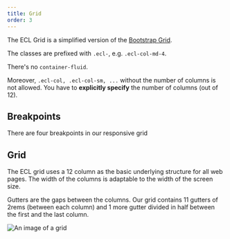 ```yaml
---
title: Grid
order: 3
---
```



The ECL Grid is a simplified version of the [Bootstrap Grid](https://getbootstrap.com/docs/4.1/layout/grid/).

The classes are prefixed with `.ecl-`, e.g. `.ecl-col-md-4`.

There's no `container-fluid`.

Moreover, `.ecl-col, .ecl-col-sm, ...` without the number of columns is not allowed. You have to **explicitly specify** the number of columns (out of 12).

## Breakpoints

There are four breakpoints in our responsive grid

<DisplayTokens tokens={tokens} category="breakpoints" />

## Grid

The ECL grid uses a 12 column as the basic underlying structure for all web pages. The width of the columns is adaptable to the width of the screen size.

Gutters are the gaps between the columns. Our grid contains 11 gutters of 2rems (between each column) and 1 more gutter divided in half between the first and the last column.

<DisplayTokens tokens={tokens} category="grid" />

![An image of a grid](https://inno-ecl.s3.amazonaws.com/media/images/EC/Grid/Grid.svg)
